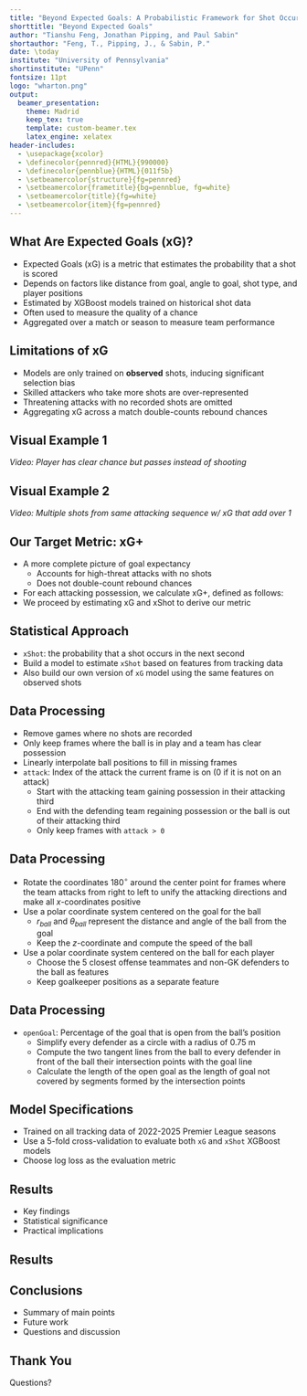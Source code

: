 ```yaml
---
title: "Beyond Expected Goals: A Probabilistic Framework for Shot Occurrences in Soccer"
shorttitle: "Beyond Expected Goals"
author: "Tianshu Feng, Jonathan Pipping, and Paul Sabin"
shortauthor: "Feng, T., Pipping, J., & Sabin, P."
date: \today
institute: "University of Pennsylvania"
shortinstitute: "UPenn"
fontsize: 11pt
logo: "wharton.png"
output:
  beamer_presentation:
    theme: Madrid
    keep_tex: true
    template: custom-beamer.tex
    latex_engine: xelatex
header-includes:
  - \usepackage{xcolor}
  - \definecolor{pennred}{HTML}{990000}
  - \definecolor{pennblue}{HTML}{011f5b}
  - \setbeamercolor{structure}{fg=pennred}
  - \setbeamercolor{frametitle}{bg=pennblue, fg=white}
  - \setbeamercolor{title}{fg=white}
  - \setbeamercolor{item}{fg=pennred}
---
```


## What Are Expected Goals (xG)?

- Expected Goals (xG) is a metric that estimates the probability that a shot is scored
- Depends on factors like distance from goal, angle to goal, shot type, and player positions
- Estimated by XGBoost models trained on historical shot data
- Often used to measure the quality of a chance
- Aggregated over a match or season to measure team performance

## Limitations of xG

- Models are only trained on **observed** shots, inducing significant selection bias
- Skilled attackers who take more shots are over-represented
- Threatening attacks with no recorded shots are omitted
- Aggregating xG across a match double-counts rebound chances

## Visual Example 1

*Video: Player has clear chance but passes instead of shooting*

## Visual Example 2

*Video: Multiple shots from same attacking sequence w/ xG that add over 1*

## Our Target Metric: xG+

- A more complete picture of goal expectancy
  - Accounts for high-threat attacks with no shots
  - Does not double-count rebound chances
- For each attacking possession, we calculate xG+, defined as follows:
\begin{align*}
\text{xG+} &= \mathbb{P}(\text{goal scored}) \\
  &= \mathbb{P}(\text{goal scored} \mid \text{shot taken})\cdot\mathbb{P}(\text{shot taken}) \\
  &= \text{xG}\cdot\text{xShot}
\end{align*}
- We proceed by estimating xG and xShot to derive our metric

## Statistical Approach

- `xShot`: the probability that a shot occurs in the next second
- Build a model to estimate `xShot` based on features from tracking data
- Also build our own version of `xG` model using the same features on observed shots

## Data Processing

- Remove games where no shots are recorded
- Only keep frames where the ball is in play and a team has clear possession
- Linearly interpolate ball positions to fill in missing frames
- `attack`: Index of the attack the current frame is on (0 if it is not on an attack)
  - Start with the attacking team gaining possession in their attacking third
  - End with the defending team regaining possession or the ball is out of their attacking third
  - Only keep frames with `attack > 0`
  
## Data Processing

- Rotate the coordinates $180^\circ$ around the center point for frames where the team attacks from right to left to unify the attacking directions and make all $x$-coordinates positive
- Use a polar coordinate system centered on the goal for the ball
  - $r_{ball}$ and $\theta_{ball}$ represent the distance and angle of the ball from the goal
  - Keep the $z$-coordinate and compute the speed of the ball
- Use a polar coordinate system centered on the ball for each player
  - Choose the 5 closest offense teammates and non-GK defenders to the ball as features
  - Keep goalkeeper positions as a separate feature

## Data Processing

- `openGoal`: Percentage of the goal that is open from the ball's position
  - Simplify every defender as a circle with a radius of 0.75 m
  - Compute the two tangent lines from the ball to every defender in front of the ball their intersection points with the goal line
  - Calculate the length of the open goal as the length of goal not covered by segments formed by the intersection points
  
## Model Specifications

- Trained on all tracking data of 2022-2025 Premier League seasons
- Use a 5-fold cross-validation to evaluate both `xG` and `xShot` XGBoost models
- Choose log loss as the evaluation metric 


## Results

- Key findings
- Statistical significance
- Practical implications

## Results

\begin{columns}[c]
  \column{0.4\textwidth}
  \includegraphics[width=\linewidth]{calibration_1.png}
  
  \column{0.4\textwidth}
  \includegraphics[width=\linewidth]{calibration_2.png}
\end{columns}

## Conclusions

- Summary of main points
- Future work
- Questions and discussion

## Thank You

Questions? 